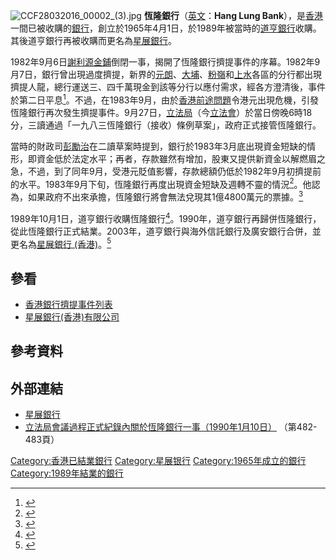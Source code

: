 [[File:CCF28032016_00002_(3).jpg|thumb]]
'''恆隆銀行'''（[[英文|英文]]：'''Hang Lung Bank'''），是[[香港|香港]]一間已被收購的[[銀行|銀行]]，創立於1965年4月1日，於1989年被當時的[[道亨銀行|道亨銀行]]收購。其後道亨銀行再被收購而更名為[[星展銀行_(香港)|星展銀行]]。

1982年9月6日[[謝利源|謝利源金鋪]]倒閉一事，揭開了恆隆銀行擠提事件的序幕。1982年9月7日，銀行曾出現過度擠提，新界的[[元朗|元朗]]、[[大埔_(香港)|大埔]]、[[粉嶺|粉嶺]]和[[上水|上水]]各區的分行都出現擠提人龍，總行運送三、四千萬現金到該等分行以應付需求，經各方澄清後，事件於第二日平息<ref>{{Cite web |url=http://www.uwants.com/viewthread.php?tid=10681869&extra=page%3D2 |title=1982年9月7日恆隆銀行一度擠提 |access-date=2012年9月7日 |archive-date=2019年6月19日 |archive-url=https://web.archive.org/web/20190619135525/https://www.uwants.com/viewthread.php?tid=10681869&extra=page%3D2 |dead-url=no }}</ref>。不過，在1983年9月，由於[[香港主權移交|香港前途問題]]令港元出現危機，引發恆隆銀行再次發生擠提事件。9月27日，[[香港立法局|立法局]]（今[[香港立法會|立法會]]）於當日傍晚6時18分，三讀通過「一九八三恆隆銀行（接收）條例草案」，政府正式接管恆隆銀行。

當時的財政司[[彭勵治|彭勵治]]在二讀草案時提到，銀行於1983年3月底出現資金短缺的情形，即資金低於法定水平；再者，存款雖然有增加，股東又提供新資金以解燃眉之急，不過，到了同年9月，受港元貶值影響，存款總額仍低於1982年9月初擠提前的水平。1983年9月下旬，恆隆銀行再度出現資金短缺及週轉不靈的情況<ref>{{cite news|title=港府今起接管恆隆銀行 所有債務一力承擔 穩定金融維持信用|date=1983-09-28|work=工商日報}}</ref>。他認為，如果政府不出來承擔，恆隆銀行將會無法兌現其1億4800萬元的票據。<ref>{{Cite web |url=http://www.npcfan.hk/notesDetails.htm?id=2 |title=范徐麗泰 - 文章分享：「穿花裙子 涼鞋的女議員」 |access-date=2011-09-07 |archive-url=https://web.archive.org/web/20160304094850/http://www.npcfan.hk/notesDetails.htm?id=2 |archive-date=2016-03-04 |dead-url=yes }}</ref>

1989年10月1日，道亨銀行收購恆隆銀行<ref>{{cite web |url=http://www.lingkee.com/chist/html/chiculture/hk/zqyj/1989/1989_10.htm |title=存档副本 |accessdate=2012-09-18 |deadurl=yes |archiveurl=https://web.archive.org/web/20160304171625/http://lingkee.com/chist/html/chiculture/hk/zqyj/1989/1989_10.htm |archivedate=2016-03-04 }}</ref>。1990年，道亨銀行再歸併恆隆銀行，從此恆隆銀行正式結業。2003年，道亨銀行與海外信託銀行及廣安銀行合併，並更名為[[星展銀行_(香港)|星展銀行 (香港)]]。<ref>{{Cite web |url=http://www.guoco.com/big5/aboutus/overview.htm |title=國浩集團里程碑 |access-date=2009-03-04 |archive-date=2020-02-18 |archive-url=https://web.archive.org/web/20200218145617/http://www.guoco.com/big5/aboutus/overview.htm |dead-url=no }}</ref>

==參看==
*[[香港銀行擠提事件列表|香港銀行擠提事件列表]]
*[[星展銀行(香港)有限公司|星展銀行(香港)有限公司]]

==參考資料==
{{reflist}}

==外部連結==
*[http://www.dbs.com.hk/ 星展銀行] {{Wayback|url=http://www.dbs.com.hk/ |date=20160209083352 }}
*[http://www.legco.gov.hk/yr89-90/chinese/lc_sitg/hansard/h900110.pdf 立法局會議過程正式紀錄內關於恆隆銀行一事（1990年1月10日）] {{Wayback|url=http://www.legco.gov.hk/yr89-90/chinese/lc_sitg/hansard/h900110.pdf |date=20201205052457 }}（第482-483頁）

{{HK Bank}}

[[Category:香港已結業銀行|Category:香港已結業銀行]]
[[Category:星展银行|Category:星展银行]]
[[Category:1965年成立的銀行|Category:1965年成立的銀行]]
[[Category:1989年結業的銀行|Category:1989年結業的銀行]]